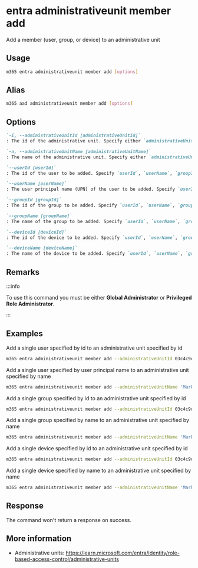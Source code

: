
# entra administrativeunit member add

Add a member (user, group, or device) to an administrative unit

## Usage

```sh
m365 entra administrativeunit member add [options]
```

## Alias

```sh
m365 aad administrativeunit member add [options]
```

## Options

```md definition-list
`-i, --administrativeUnitId [administrativeUnitId]`
: The id of the administrative unit. Specify either `administrativeUnitId` or `administrativeUnitName` but not both.

`-n, --administrativeUnitName [administrativeUnitName]`
: The name of the administrative unit. Specify either `administrativeUnitId` or `administrativeUnitName` but not both.

`--userId [userId]`
: The id of the user to be added. Specify `userId`, `userName`, `groupId`, `groupName`, `deviceId` or `deviceName`.

`--userName [userName]`
: The user principal name (UPN) of the user to be added. Specify `userId`, `userName`, `groupId`, `groupName`, `deviceId` or `deviceName`.

`--groupId [groupId]`
: The id of the group to be added. Specify `userId`, `userName`, `groupId`, `groupName`, `deviceId` or `deviceName`.

`--groupName [groupName]`
: The name of the group to be added. Specify `userId`, `userName`, `groupId`, `groupName`, `deviceId` or `deviceName`.

`--deviceId [deviceId]`
: The id of the device to be added. Specify `userId`, `userName`, `groupId`, `groupName`, `deviceId` or `deviceName`.

`--deviceName [deviceName]`
: The name of the device to be added. Specify `userId`, `userName`, `groupId`, `groupName`, `deviceId` or `deviceName`.
```

<Global />

## Remarks

:::info

To use this command you must be either **Global Administrator** or **Privileged Role Administrator**.

:::

## Examples

Add a single user specified by id to an administrative unit specified by id

```sh
m365 entra administrativeunit member add --administrativeUnitId 03c4c9dc-6f0c-4c4f-a4e6-0c9ed80f54c7 --userId 1caf7dcd-7e83-4c3a-94f7-932a1299c844
```

Add a single user specified by user principal name to an administrative unit specified by name

```sh
m365 entra administrativeunit member add --administrativeUnitName 'Marketing Division' --userName john.doe@contoso.com
```

Add a single group specified by id to an administrative unit specified by id

```sh
m365 entra administrativeunit member add --administrativeUnitId 03c4c9dc-6f0c-4c4f-a4e6-0c9ed80f54c7 --groupId b2307a39-e878-458b-bc90-03bc578531d6
```

Add a single group specified by name to an administrative unit specified by name

```sh
m365 entra administrativeunit member add --administrativeUnitName 'Marketing Division' --groupName 'Marketing Group'
```

Add a single device specified by id to an administrative unit specified by id

```sh
m365 entra administrativeunit member add --administrativeUnitId 03c4c9dc-6f0c-4c4f-a4e6-0c9ed80f54c7 --deviceId 810c84a8-4a9e-49e6-bf7d-12d183f40d01
```

Add a single device specified by name to an administrative unit specified by name

```sh
m365 entra administrativeunit member add --administrativeUnitName 'Marketing Division' --deviceName 'JohnDoe-PC'
```

## Response 

The command won't return a response on success.

## More information

- Administrative units: https://learn.microsoft.com/entra/identity/role-based-access-control/administrative-units
